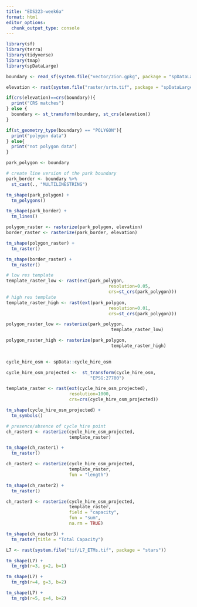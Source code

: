 ```yaml
---
title: "EDS223-week6a"
format: html
editor_options: 
  chunk_output_type: console
---
```


```r
library(sf)
library(terra)
library(tidyverse)
library(tmap)
library(spDataLarge)
```

```r
boundary <- read_sf(system.file("vector/zion.gpkg", package = "spDataLarge"))

elevation <- rast(system.file("raster/srtm.tif", package = "spDataLarge"))

if(crs(elevation)==crs(boundary)){
  print("CRS matches")
} else {
  boundary <- st_transform(boundary, st_crs(elevation))
}
```

```r
if(st_geometry_type(boundary) == "POLYGON"){
  print("polygon data")
} else{
  print("not polygon data")
}
```

```r
park_polygon <- boundary

# create line version of the park boundary
park_border <- boundary %>% 
  st_cast(., "MULTILINESTRING")

tm_shape(park_polygon) +
  tm_polygons()

tm_shape(park_border) +
  tm_lines()
```

```r
polygon_raster <- rasterize(park_polygon, elevation)
border_raster <- rasterize(park_border, elevation)

tm_shape(polygon_raster) +
  tm_raster()

tm_shape(border_raster) +
  tm_raster()
```

```r
# low res template
template_raster_low <- rast(ext(park_polygon,
                                       resolution=0.05,
                                       crs=st_crs(park_polygon)))
# high res template
template_raster_high <- rast(ext(park_polygon,
                                       resolution=0.01,
                                       crs=st_crs(park_polygon)))

polygon_raster_low <- rasterize(park_polygon,
                                        template_raster_low)

polygon_raster_high <- rasterize(park_polygon,
                                        template_raster_high)
                                   
```


```r
cycle_hire_osm <- spData::cycle_hire_osm

cycle_hire_osm_projected <-  st_transform(cycle_hire_osm, 
                                "EPSG:27700")

template_raster <- rast(ext(cycle_hire_osm_projected),
                        resolution=1000, 
                        crs=crs(cycle_hire_osm_projected))

tm_shape(cycle_hire_osm_projected) +
  tm_symbols()
```

```r
# presence/absence of cycle hire point
ch_raster1 <- rasterize(cycle_hire_osm_projected,
                        template_raster)

tm_shape(ch_raster1) +
  tm_raster()

ch_raster2 <- rasterize(cycle_hire_osm_projected,
                        template_raster,
                        fun = "length")

tm_shape(ch_raster2) +
  tm_raster()

ch_raster3 <- rasterize(cycle_hire_osm_projected,
                        template_raster,
                        field = "capacity",
                        fun = "sum", 
                        na.rm = TRUE)

tm_shape(ch_raster3) +
  tm_raster(title = "Total Capacity")
```

```r
L7 <- rast(system.file("tif/L7_ETMs.tif", package = "stars"))

tm_shape(L7) +
  tm_rgb(r=3, g=2, b=1)

tm_shape(L7) +
  tm_rgb(r=4, g=3, b=2)

tm_shape(L7) +
  tm_rgb(r=5, g=4, b=2)
```

